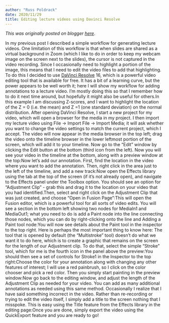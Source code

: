```yaml
---
author: "Russ Poldrack"
date: 2020/11/29
title: Editing lecture videos using Davinci Resolve
---
```


*This was originally posted on blogger [here](https://russpoldrack.blogspot.com/2020/11/editing-lecture-videos-using-davinci.html)*.

In my previous post I described a simple workflow for generating lecture videos.  One limitation of this workflow is that when slides are shared as a virtual background in Zoom (which I like to do in order to keep my webcam image on the screen next to the slides), the cursor is not captured in the video recording.  Since I occasionally need to highlight a portion of the image, this means that I need to edit the video files to add that highlighting.  To do this I decided to use [DaVinci Resolve](https://www.blackmagicdesign.com/products/davinciresolve/) 16, which is a powerful video editing tool that is available for free.  It has a bit of a learning curve, but the power appears to be well worth it; here I will show my workflow for adding annotations to a lecture video.  I'm mostly doing this so that I remember how to do it next time around, but hopefully it might also be useful for others.In this example I am discussing Z-scores, and I want to highlight the location of the Z = 0 (i.e. the mean) and Z =1 (one standard deviation) on the normal distribution.  After opening DaVinci Resolve, I start a new project for my video, which will open a browser for the media in my project.  I then import my lecture video using File -> Import File ->  Import Media; it will ask whether you want to change the video settings to match the current project, which I accept.  The video will now appear in the media browser in the top left; drag the video onto the timeline browser in the lower leftmost portion of the screen, which will add it to your timeline.  Now go to the "Edit" window by clicking the Edit button at the bottom (third icon from the left).  Now you will see your video in the timeline at the bottom, along with a preview window at the top:Now let's add our annotation. First, find the location in the video where you want to add the annotation.  Then, right click in the area just to the left of the timeline, and add a new track:Now open the Effects library using the tab at the top of the screen (if it's not already open), and navigate to the Effects panel under the Toolbox option.  You should see an option for "Adjustment  Clip" - grab this and drag it to the location on your video that you had identified.Then, select and right click on the Adjustment Clip that was just created, and choose "Open in Fusion Page":This will open the Fusion editor, which is a powerful tool for all sorts of video edits.  You will see a section in the bottom left showing two nodes for MediaIn1 and MediaOut1; what you need to do is add a Paint node into the line connecting those nodes, which you can do by right-clicking onto the line and Adding a Paint tool node:You will now see details about the Paint tool in the inspector to the top right.  Here is perhaps the most important thing to know here:  The tool that is opened by default (the "Multistroke" tool) doesn't do what we want it to do here, which is to create a graphic that remains on the screen for the length of our Adjustment clip.  To do that, select the simple "Stroke" tool, which for me is the fourth icon in the panel above the preview:You should then see a set of controls for Stroke1 in the Inspector to the top right:Choose the color for your annotation along with changing any other features of interest; I will use a red painbrush, so I click on the color chooser and pick a red color.  Then you simply start painting in the preview window:Now go back to the editing window, and adjust the length of the Adjustment Clip as needed for your video.  You can add as many additional annotations as needed using this same method.  Occasionally I realize that I have said something incorrect in the video. Rather than re-recording or trying to edit the video itself, I simply add a title to the screen nothing that I misspoke. This is easy using the Title feature from the Effects library in the editing page:Once you are done, simply export the video using the QuickExport feature and you are ready to go!